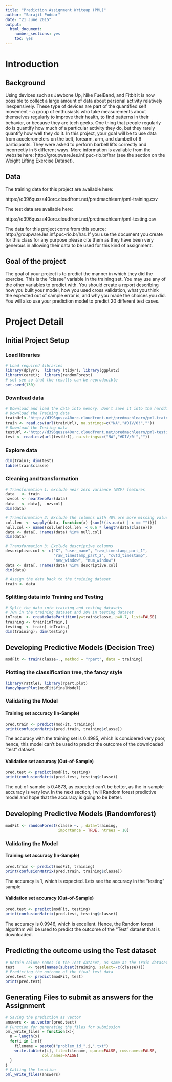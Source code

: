```yaml
---
title: "Prediction Assignment Writeup (PML)"
author: "Sarajit Poddar"
date: "21 June 2015"
output:
  html_document:
    number_sections: yes
    toc: yes
---
```


# Introduction

## Background

Using devices such as Jawbone Up, Nike FuelBand, and Fitbit it is now possible to collect a large amount of data about personal activity relatively inexpensively. These type of devices are part of the quantified self movement – a group of enthusiasts who take measurements about themselves regularly to improve their health, to find patterns in their behavior, or because they are tech geeks. One thing that people regularly do is quantify how much of a particular activity they do, but they rarely quantify how well they do it. In this project, your goal will be to use data from accelerometers on the belt, forearm, arm, and dumbell of 6 participants. They were asked to perform barbell lifts correctly and incorrectly in 5 different ways. More information is available from the website here: http://groupware.les.inf.puc-rio.br/har (see the section on the Weight Lifting Exercise Dataset). 

## Data 

The training data for this project are available here: 

https://d396qusza40orc.cloudfront.net/predmachlearn/pml-training.csv

The test data are available here: 

https://d396qusza40orc.cloudfront.net/predmachlearn/pml-testing.csv

The data for this project come from this source: http://groupware.les.inf.puc-rio.br/har. If you use the document you create for this class for any purpose please cite them as they have been very generous in allowing their data to be used for this kind of assignment. 

## Goal of the project

The goal of your project is to predict the manner in which they did the exercise. This is the "classe" variable in the training set. You may use any of the other variables to predict with. You should create a report describing how you built your model, how you used cross validation, what you think the expected out of sample error is, and why you made the choices you did. You will also use your prediction model to predict 20 different test cases. 

# Project Detail
## Initial Project Setup
### Load libraries
```r
# Load required libraries
library(dplyr);  library (tidyr); library(ggplot2)
library(caret);  library(randomForest)
# set see so that the results can be reproducible
set.seed(130)
```

### Download data
```r
# Download and load the data into memory. Don't save it into the harddisk
# Download the Training data
trainUrl<-"http://d396qusza40orc.cloudfront.net/predmachlearn/pml-training.csv"
train <- read.csv(url(trainUrl), na.strings=c("NA","#DIV/0!",""))
# Download the Testing data
testUrl <-"http://d396qusza40orc.cloudfront.net/predmachlearn/pml-testing.csv"
test <- read.csv(url(testUrl), na.strings=c("NA","#DIV/0!",""))
```

### Explore data
```r
dim(train); dim(test)
table(train$classe)
```

### Cleaning and transformation
```r
# Transformation 1: exclude near zero variance (NZV) features
data   <- train
nzvcol <- nearZeroVar(data)
data   <- data[, -nzvcol]
dim(data)

# Transformation 2: Exclude the columns with 40% ore more missing values (NA) 
col.len  <- sapply(data, function(x) {sum(!(is.na(x) | x == ""))})
null.col <- names(col.len[col.len  < 0.6 * length(data$classe)])
data <- data[, !names(data) %in% null.col]
dim(data)

# Transformation 3: Exclude descriptive columns
descriptive.col <- c("X", "user_name", "raw_timestamp_part_1", 
                     "raw_timestamp_part_2", "cvtd_timestamp", 
                     "new_window", "num_window")
data <- data[, !names(data) %in% descriptive.col]
dim(data)

# Assign the data back to the training dataset
train <- data
```

### Splitting data into Training and Testing
```r
# Split the data into training and testing datasets
# 70% in the training dataset and 30% in testing dataset
inTrain  <- createDataPartition(y=train$classe, p=0.7, list=FALSE)
training <- train[inTrain,]
testing  <- train[-inTrain,]
dim(training); dim(testing)
```

## Developing Predictive Models (Decision Tree)
```r
modFit <- train(classe~., method = "rpart", data = training)
```

### Plotting the classification tree, the fancy style
```r
library(rattle); library(rpart.plot)
fancyRpartPlot(modFit$finalModel)
```

### Validating the Model
#### Training set accuracy (In-Sample)
```r
pred.train <- predict(modFit, training)
print(confusionMatrix(pred.train, training$classe))
```
The accuracy with the training set is 0.4985, which is considered very poor, hence, this model can't be used to predict the outcome of the downloaded "test" dataset.

#### Validation set accuracy (Out-of-Sample)
```r
pred.test <- predict(modFit, testing)
print(confusionMatrix(pred.test, testing$classe))
```
The out-of-sample is 0.4873, as expected can't be better, as the in-sample accuracy is very low. In the next section, I will Random forest predictive model and hope that the accuracy is going to be better.

## Developing Predictive Models (Randomforest)
```r
modFit <- randomForest(classe ~. , data=training,
                       importance = TRUE, ntrees = 10)
```

### Validating the Model
#### Training set accuracy (In-Sample)
```r
pred.train <- predict(modFit, training)
print(confusionMatrix(pred.train, training$classe))
```
The accuracy is 1, which is expected. Lets see the accuracy in the "testing" sample

#### Validation set accuracy (Out-of-Sample)
```r
pred.test <- predict(modFit, testing)
print(confusionMatrix(pred.test, testing$classe))
```
The accuracy is 0.9946, which is excellent. Hence, the Random forest algorithm will be used to predict the outcome of the "Test" dataset that is downloaded.

## Predicting the outcome using the Test dataset
```r
# Retain column names in the Test dataset, as same as the Train dataset
test      <- test[names(subset(training, select=-c(classe)))]
# Predicting the outcome of the final test data
pred.test <- predict(modFit, test)
print(pred.test)
```

## Generating Files to submit as answers for the Assignment
```r
# Saving the prediction as vector
answers <- as.vector(pred.test)
# Function for generating the files for submission
pml_write_files = function(x){
  n = length(x)
  for(i in 1:n){
    filename = paste0("problem_id_",i,".txt")
    write.table(x[i], file=filename, quote=FALSE, row.names=FALSE,
                col.names=FALSE)
  }
}
# Calling the function
pml_write_files(answers)
```

